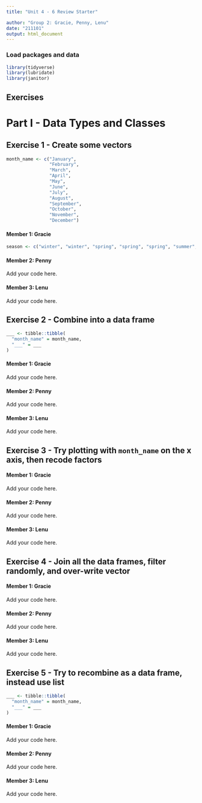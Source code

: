 ```yaml
---
title: "Unit 4 - 6 Review Starter"

author: "Group 2: Gracie, Penny, Lenu"
date: "211101"
output: html_document
---
```


### Load packages and data

```r
library(tidyverse) 
library(lubridate)
library(janitor)
```

## Exercises

# Part I - Data Types and Classes

## Exercise 1 - Create some vectors

```r
month_name <- c("January", 
                "February",
                "March",
                "April",
                "May",
                "June",
                "July",
                "August",
                "September",
                "October",
                "November",
                "December")
```

#### Member 1: Gracie


```r
season <- c("winter", "winter", "spring", "spring", "spring", "summer", "summer", "summer", "fall", "fall", "fall", "winter")
```

#### Member 2: Penny

Add your code here.

#### Member 3: Lenu

Add your code here.


## Exercise 2 - Combine into a data frame

```r
___ <- tibble::tibble(
  "month_name" = month_name,
  "___" = ___
)
```

#### Member 1: Gracie

Add your code here.

#### Member 2: Penny

Add your code here.

#### Member 3: Lenu

Add your code here.


## Exercise 3 - Try plotting with `month_name` on the x axis, then recode factors

#### Member 1: Gracie

Add your code here.

#### Member 2: Penny

Add your code here.

#### Member 3: Lenu

Add your code here.

## Exercise 4 - Join all the data frames, filter randomly, and over-write vector

#### Member 1: Gracie

Add your code here.

#### Member 2: Penny

Add your code here.

#### Member 3: Lenu

Add your code here.

## Exercise 5 - Try to recombine as a data frame, instead use list

```r
___ <- tibble::tibble(
  "month_name" = month_name,
  "___" = ___
)
```

#### Member 1: Gracie

Add your code here.

#### Member 2: Penny

Add your code here.

#### Member 3: Lenu

Add your code here.
